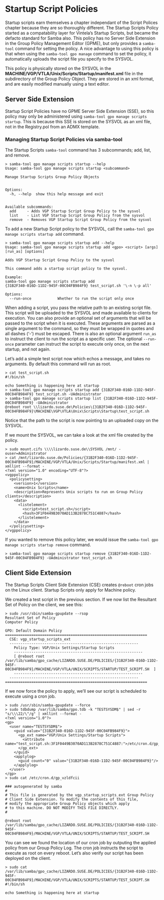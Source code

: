 # Startup Script Policies {#startupscripts}

Startup scripts earn themselves a chapter independant of the Script Polices chapter because they are so thoroughly different. The Startup Scripts Policy started as a compatability layer for Vintela's Startup Scripts, but became the defacto standard for Samba also. This policy has no Server Side Extension in the Group Policy Management Editor (GPME), but only provides a `samba-tool` command for setting the policy. A nice advantage to using this policy is that when using the `samba-tool gpo manage` command to set the policy, it automatically uploads the script file you specify to the SYSVOL.

This policy is physically stored on the SYSVOL in the **MACHINE/VGP/VTLA/Unix/Scripts/Startup/manifest.xml** file in the subdirectory of the Group Policy Object. They are stored in an xml format, and are easily modified manually using a text editor.

## Server Side Extension

Startup Script Policies have no GPME Server Side Extension (SSE), so this policy may only be administered using `samba-tool gpo manage scripts startup`. This is because this SSE is stored on the SYSVOL as an xml file, not in the Registry.pol from an ADMX template.

### Managing Startup Script Policies via samba-tool

The Startup Scripts `samba-tool` command has 3 subcommands; add, list, and remove.

```
> samba-tool gpo manage scripts startup --help
Usage: samba-tool gpo manage scripts startup <subcommand>

Manage Startup Scripts Group Policy Objects


Options:
  -h, --help  show this help message and exit


Available subcommands:
  add     - Adds VGP Startup Script Group Policy to the sysvol
  list    - List VGP Startup Script Group Policy from the sysvol
  remove  - Removes VGP Startup Script Group Policy from the sysvol
```

To add a new Startup Script policy to the SYSVOL, call the `samba-tool gpo manage scripts startup add` command.

```
> samba-tool gpo manage scripts startup add --help
Usage: samba-tool gpo manage scripts startup add <gpo> <script> [args] [run_as] [options]

Adds VGP Startup Script Group Policy to the sysvol

This command adds a startup script policy to the sysvol.

Example:
samba-tool gpo manage scripts startup add
{31B2F340-016D-11D2-945F-00C04FB984F9} test_script.sh '\-n \-p all'

Options:
  --run-once            Whether to run the script only once
```

When adding a script, you pass the relative path to an existing script file. This script will be uploaded to the SYSVOL and made available to clients for execution. You can also provide an optional set of arguments that will be passed to the script when it is executed. These arguments are parsed as a single argument to the command, so they must be wrapped in quotes and all dashes ('-') must be escaped. There is also an optional argument `run_as` to instruct the client to run the script as a specific user. The optional `--run-once` parameter can instruct the script to execute only once, on the next startup, and not again.

Let's add a simple test script now which echos a message, and takes no arguments. By default this command will run as root.

```
> cat test_script.sh
#!/bin/sh

echo Something is happening here at startup
> samba-tool gpo manage scripts startup add {31B2F340-016D-11D2-945F-00C04FB984F9} test_script.sh -UAdministrator
> samba-tool gpo manage scripts startup list {31B2F340-016D-11D2-945F-00C04FB984F9} -UAdministrator
@reboot root \\lizardo.suse.de\Policies\{31B2F340-016D-11D2-945F-00C04FB984F9}\MACHINE\VGP\VTLA\Unix\Scripts\Startup\test_script.sh 
```

Notice that the path to the script is now pointing to an uploaded copy on the SYSVOL.

If we mount the SYSVOL, we can take a look at the xml file created by the policy.

```
> sudo mount.cifs \\\\lizardo.suse.de\\SYSVOL /mnt/ -ouser=Administrator
> cat /mnt/lizardo.suse.de/Policies/{31B2F340-016D-11D2-945F-00C04FB984F9}/MACHINE/VGP/VTLA/Unix/Scripts/Startup/manifest.xml | xmllint --format -
<?xml version="1.0" encoding="UTF-8"?>
<vgppolicy>
  <policysetting>
    <version>1</version>
    <name>Unix Scripts</name>
    <description>Represents Unix scripts to run on Group Policy clients</description>
    <data>
      <listelement>
        <script>test_script.sh</script>
        <hash>3F1F0449B3070AD113B2878C751C4887</hash>
      </listelement>
    </data>
  </policysetting>
</vgppolicy>
```

If you wanted to remove this policy later, we would issue the `samba-tool gpo manage scripts startup remove` command.

```
> samba-tool gpo manage scripts startup remove {31B2F340-016D-11D2-945F-00C04FB984F9} -UAdministrator test_script.sh
```

## Client Side Extension

The Startup Scripts Client Side Extension (CSE) creates `@reboot` cron jobs on the Linux client. Startup Scripts only apply for Machine policy.

We created a test script in the previous section. If we now list the Resultant Set of Policy on the client, we see this:

```
> sudo /usr/sbin/samba-gpupdate --rsop
Resultant Set of Policy
Computer Policy

GPO: Default Domain Policy
=================================================================
  CSE: vgp_startup_scripts_ext
  -----------------------------------------------------------
    Policy Type: VGP/Unix Settings/Startup Scripts
    -----------------------------------------------------------
    [ @reboot root /var/lib/samba/gpo_cache/LIZARDO.SUSE.DE/POLICIES/{31B2F340-016D-11D2-945F-00C04FB984F9}/MACHINE/VGP/VTLA/UNIX/SCRIPTS/STARTUP/TEST_SCRIPT.SH  ]
    -----------------------------------------------------------
  -----------------------------------------------------------
=================================================================
```

If we now force the policy to apply, we'll see our script is scheduled to execute using a cron job.

```
> sudo /usr/sbin/samba-gpupdate --force
> sudo tdbdump /var/lib/samba/gpo.tdb -k "TESTSYSDM$" | sed -r "s/\\\22/\"/g" | xmllint --format -
<?xml version="1.0"?>
<gp>
  <user name="TESTSYSDM$">
    <guid value="{31B2F340-016D-11D2-945F-00C04FB984F9}">
      <gp_ext name="VGP/Unix Settings/Startup Scripts">
        <attribute name="test_script.sh:3F1F0449B3070AD113B2878C751C4887:">/etc/cron.d/gp_vzldfcii</attribute>
      </gp_ext>
    </guid>
    <applylog>
      <guid count="0" value="{31B2F340-016D-11D2-945F-00C04FB984F9}"/>
    </applylog>
  </user>
</gp>
> sudo cat /etc/cron.d/gp_vzldfcii

### autogenerated by samba
#
# This file is generated by the vgp_startup_scripts_ext Group Policy
# Client Side Extension. To modify the contents of this file,
# modify the appropriate Group Policy objects which apply
# to this machine. DO NOT MODIFY THIS FILE DIRECTLY.
#

@reboot root /var/lib/samba/gpo_cache/LIZARDO.SUSE.DE/POLICIES/{31B2F340-016D-11D2-945F-00C04FB984F9}/MACHINE/VGP/VTLA/UNIX/SCRIPTS/STARTUP/TEST_SCRIPT.SH
```

You can see we found the location of our cron job by outputing the applied policy from our Group Policy Log. The cron job instructs the script to execute as root on every reboot. Let's also verify our script has been deployed on the client.

```
> sudo cat /var/lib/samba/gpo_cache/LIZARDO.SUSE.DE/POLICIES/{31B2F340-016D-11D2-945F-00C04FB984F9}/MACHINE/VGP/VTLA/UNIX/SCRIPTS/STARTUP/TEST_SCRIPT.SH
#!/bin/sh

echo Something is happening here at startup
```
